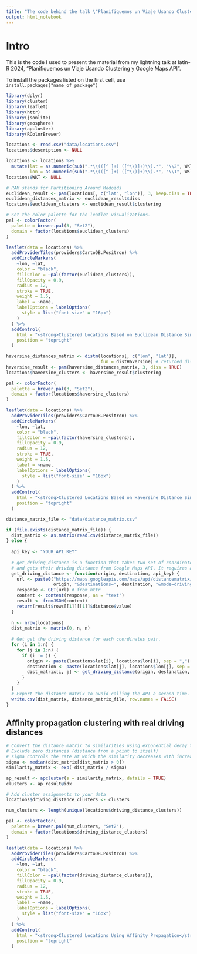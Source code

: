 ```yaml
---
title: "The code behind the talk \"Planifiquemos un Viaje Usando Clustering y Google Maps API\""
output: html_notebook
---
```


# Intro
This is the code I used to present the material from my lightning talk at latin-R 2024, "Planifiquemos un Viaje Usando Clustering y Google Maps API".

To install the packages listed on the first cell, use `install.packages("name_of_package")`


```r
library(dplyr)
library(cluster)
library(leaflet)
library(httr)
library(jsonlite)
library(geosphere)
library(apcluster)
library(RColorBrewer)
```


```r
locations <- read.csv("data/locations.csv")
locations$description <- NULL
```


```r
locations <- locations %>%
  mutate(lat = as.numeric(sub(".*\\(([^ ]+) ([^\\)]+)\\).*", "\\2", WKT)),
         lon = as.numeric(sub(".*\\(([^ ]+) ([^\\)]+)\\).*", "\\1", WKT)))
locations$WKT <- NULL
```

```r
# PAM stands for Partitioning Around Medoids
euclidean_result <- pam(locations[, c("lat", "lon")], 3, keep.diss = TRUE)
euclidean_distances_matrix <- euclidean_result$diss
locations$euclidean_clusters <- euclidean_result$clustering
```

```r
# Set the color palette for the leaflet visualizations.
pal <- colorFactor(
  palette = brewer.pal(3, "Set2"),
  domain = factor(locations$euclidean_clusters)
)
```


```r
leaflet(data = locations) %>%
  addProviderTiles(providers$CartoDB.Positron) %>%  
  addCircleMarkers(
    ~lon, ~lat,
    color = "black",
    fillColor = ~pal(factor(euclidean_clusters)),
    fillOpacity = 0.9,
    radius = 12,
    stroke = TRUE,
    weight = 1.5,
    label = ~name,
    labelOptions = labelOptions(
      style = list("font-size" = "16px")
    )
  ) %>%
  addControl(
    html = "<strong>Clustered Locations Based on Euclidean Distance Similarity",
    position = "topright"
  )
```

```r
haversine_distances_matrix <- distm(locations[, c("lon", "lat")], 
                                    fun = distHaversine) # returned distances are in meters.
haversine_result <- pam(haversine_distances_matrix, 3, diss = TRUE)
locations$haversine_clusters <- haversine_result$clustering
```

```r
pal <- colorFactor(
  palette = brewer.pal(3, "Set2"),
  domain = factor(locations$haversine_clusters)
)
```

```r
leaflet(data = locations) %>%
  addProviderTiles(providers$CartoDB.Positron) %>%  
  addCircleMarkers(
    ~lon, ~lat,
    color = "black",
    fillColor = ~pal(factor(haversine_clusters)),
    fillOpacity = 0.9,
    radius = 12,
    stroke = TRUE,
    weight = 1.5,
    label = ~name,
    labelOptions = labelOptions(
      style = list("font-size" = "16px")
    )
  ) %>%
  addControl(
    html = "<strong>Clustered Locations Based on Haversine Distance Similarity",
    position = "topright"
  )
```


```r
distance_matrix_file <- "data/distance_matrix.csv"

if (file.exists(distance_matrix_file)) {
  dist_matrix <- as.matrix(read.csv(distance_matrix_file))
} else {
  
  api_key <- "YOUR_API_KEY"
  
  # get_driving_distance is a function that takes two set of coordinates, origin and destination,
  # and gets their driving distance from Google Maps API. It requires an API key.
  get_driving_distance <- function(origin, destination, api_key) {
    url <- paste0("https://maps.googleapis.com/maps/api/distancematrix/json?origins=", 
                  origin, "&destinations=", destination, "&mode=driving&key=", api_key)
    response <- GET(url) # from httr
    content <- content(response, as = "text")
    result <- fromJSON(content)
    return(result$rows[[1]][[1]]$distance$value)
  }
  
  n <- nrow(locations)
  dist_matrix <- matrix(0, n, n)
  
  # Get get the driving distance for each coordinates pair.
  for (i in 1:n) {
    for (j in 1:n) {
      if (i != j) {
        origin <- paste(locations$lat[i], locations$lon[i], sep = ",")
        destination <- paste(locations$lat[j], locations$lon[j], sep = ",")
        dist_matrix[i, j] <- get_driving_distance(origin, destination, api_key)
      }
    }
  }
  # Export the distance matrix to avoid calling the API a second time.
  write.csv(dist_matrix, distance_matrix_file, row.names = FALSE)
}
```

## Affinity propagation clustering with real driving distances
```r
# Convert the distance matrix to similarities using exponential decay to ensure smaller distances have higher similarities
# Exclude zero distances (distance from a point to itself)
# sigma controls the rate at which the similarity decreases with increasing distance
sigma <- median(dist_matrix[dist_matrix > 0])
similarity_matrix <- exp(-dist_matrix / sigma)

ap_result <- apcluster(s = similarity_matrix, details = TRUE)
clusters <- ap_result@idx

# Add cluster assignments to your data
locations$driving_distance_clusters <- clusters

num_clusters <- length(unique(locations$driving_distance_clusters))

pal <- colorFactor(
  palette = brewer.pal(num_clusters, "Set2"),
  domain = factor(locations$driving_distance_clusters)
)
```

```r
leaflet(data = locations) %>%
  addProviderTiles(providers$CartoDB.Positron) %>%
  addCircleMarkers(
    ~lon, ~lat,
    color = "black",
    fillColor = ~pal(factor(driving_distance_clusters)),
    fillOpacity = 0.9,
    radius = 12,
    stroke = TRUE,
    weight = 1.5,
    label = ~name,
    labelOptions = labelOptions(
      style = list("font-size" = "16px")
    )
  ) %>%
  addControl(
    html = "<strong>Clustered Locations Using Affinity Propagation</strong>",
    position = "topright"
  )
```

